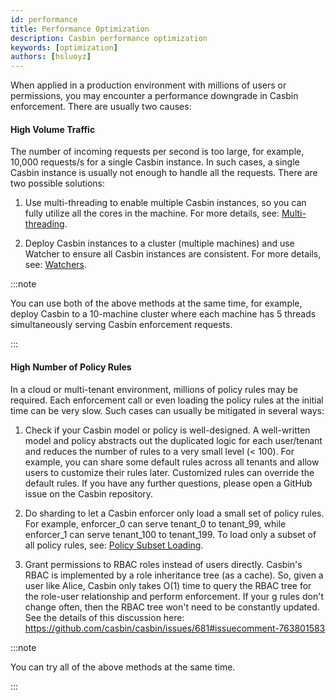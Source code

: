 ```yaml
---
id: performance
title: Performance Optimization
description: Casbin performance optimization
keywords: [optimization]
authors: [hsluoyz]
---
```


When applied in a production environment with millions of users or permissions, you may encounter a performance downgrade in Casbin enforcement. There are usually two causes:

#### High Volume Traffic

The number of incoming requests per second is too large, for example, 10,000 requests/s for a single Casbin instance. In such cases, a single Casbin instance is usually not enough to handle all the requests. There are two possible solutions:

1. Use multi-threading to enable multiple Casbin instances, so you can fully utilize all the cores in the machine. For more details, see: [Multi-threading](/docs/multi-threading).

2. Deploy Casbin instances to a cluster (multiple machines) and use Watcher to ensure all Casbin instances are consistent. For more details, see: [Watchers](/docs/watchers).

:::note

You can use both of the above methods at the same time, for example, deploy Casbin to a 10-machine cluster where each machine has 5 threads simultaneously serving Casbin enforcement requests.

:::

#### High Number of Policy Rules

In a cloud or multi-tenant environment, millions of policy rules may be required. Each enforcement call or even loading the policy rules at the initial time can be very slow. Such cases can usually be mitigated in several ways:

1. Check if your Casbin model or policy is well-designed. A well-written model and policy abstracts out the duplicated logic for each user/tenant and reduces the number of rules to a very small level (< 100). For example, you can share some default rules across all tenants and allow users to customize their rules later. Customized rules can override the default rules. If you have any further questions, please open a GitHub issue on the Casbin repository.

2. Do sharding to let a Casbin enforcer only load a small set of policy rules. For example, enforcer_0 can serve tenant_0 to tenant_99, while enforcer_1 can serve tenant_100 to tenant_199. To load only a subset of all policy rules, see: [Policy Subset Loading](/docs/policy-subset-loading).

3. Grant permissions to RBAC roles instead of users directly. Casbin's RBAC is implemented by a role inheritance tree (as a cache). So, given a user like Alice, Casbin only takes O(1) time to query the RBAC tree for the role-user relationship and perform enforcement. If your g rules don't change often, then the RBAC tree won't need to be constantly updated. See the details of this discussion here: <https://github.com/casbin/casbin/issues/681#issuecomment-763801583>

:::note

You can try all of the above methods at the same time.

:::
